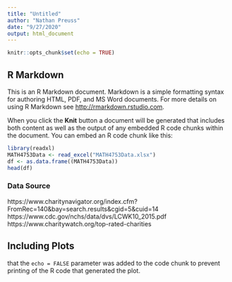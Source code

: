 ```yaml
---
title: "Untitled"
author: "Nathan Preuss"
date: "9/27/2020"
output: html_document
---
```


```r
knitr::opts_chunk$set(echo = TRUE)
```

## R Markdown

This is an R Markdown document. Markdown is a simple formatting syntax for authoring HTML, PDF, and MS Word documents. For more details on using R Markdown see <http://rmarkdown.rstudio.com>.

When you click the **Knit** button a document will be generated that includes both content as well as the output of any embedded R code chunks within the document. You can embed an R code chunk like this:

```r
library(readxl)
MATH4753Data <- read_excel("MATH4753Data.xlsx")
df <- as.data.frame((MATH4753Data))
head(df)
```

### Data Source

https://www.charitynavigator.org/index.cfm?FromRec=140&bay=search.results&cgid=5&cuid=14
https://www.cdc.gov/nchs/data/dvs/LCWK10_2015.pdf
https://www.charitywatch.org/top-rated-charities


## Including Plots

that the `echo = FALSE` parameter was added to the code chunk to prevent printing of the R code that generated the plot.
